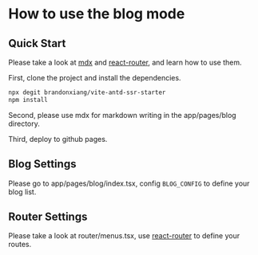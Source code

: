 # How to use the blog mode

## Quick Start

Please take a look at [mdx](https://mdxjs.com/) and [react-router](https://reactrouter.com/), and learn how to use them.

First, clone the project and install the dependencies.

```bash
npx degit brandonxiang/vite-antd-ssr-starter
npm install
```

Second, please use mdx for markdown writing in the app/pages/blog directory.

Third, deploy to github pages.


## Blog Settings

Please go to app/pages/blog/index.tsx, config `BLOG_CONFIG` to define your blog list.

## Router Settings

Please take a look at router/menus.tsx, use [react-router](https://reactrouter.com/) to define your routes.